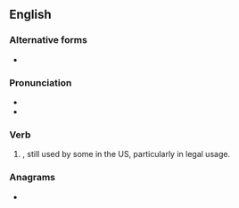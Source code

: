 ==English==

===Alternative forms===
* {{l|en|pled}} {{sense|North America and Scottish English}}

===Pronunciation===
* {{IPA|en|/ˈpliːdɪd/}}
* {{rhymes|en|iːdɪd|s=2}}

===Verb===
{{head|en|verb form}}

# {{lb|en|British|excepting Scotland}}, still used by some in the US, particularly in legal usage. {{en-past of|plead}}

===Anagrams===
* {{anagrams|en|a=addeelp|pedaled}}